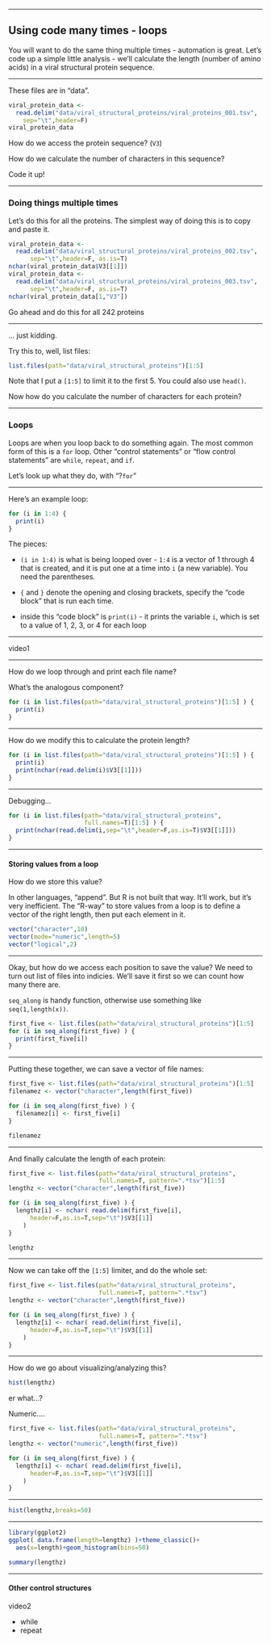 

---

## Using code many times - loops

You will want to do the same thing multiple
times - automation is great. Let's code up a
simple little analysis - we'll calculate the
length (number of amino acids) in a viral
structural protein sequence.

---

These files are in "data".

```r
viral_protein_data <- 
  read.delim("data/viral_structural_proteins/viral_proteins_001.tsv",
    sep="\t",header=F)
viral_protein_data
```

How do we access the protein sequence? (`V3`)

How do we calculate the number of characters in
this sequence?

<!-- ??"number of characters" -->

Code it up!

---

### Doing things multiple times

Let's do this for all the proteins.
The simplest way of doing this is to copy and
paste it.

```r
viral_protein_data <- 
  read.delim("data/viral_structural_proteins/viral_proteins_002.tsv",
      sep="\t",header=F, as.is=T)
nchar(viral_protein_data$V3[[1]])
viral_protein_data <- 
  read.delim("data/viral_structural_proteins/viral_proteins_003.tsv",
      sep="\t",header=F, as.is=T)
nchar(viral_protein_data[1,"V3"])
```

Go ahead and do this for all 242 proteins 

---

... just kidding.

Try this to, well, list files:

```r
list.files(path="data/viral_structural_proteins")[1:5]
```

Note that I put a `[1:5]` to limit it to the first 5.
You could also use `head()`.

Now how do you calculate the number of characters for each protein?

---

### Loops

Loops are when you loop back to do something again.
The most common form of this is a `for` loop.
Other "control statements" or "flow control statements" are
`while`, `repeat`, and `if`.

Let's look up what they do, with "?`for`"

---

Here's an example loop:

```r
for (i in 1:4) {
  print(i)
}
```

The pieces:

- `(i in 1:4)` is what is being looped over - `1:4` is a vector of 
  1 through 4 that is created, and it is put one at a time into `i` 
  (a new variable). You need the parentheses.
  
- `{` and `}` denote the opening and closing brackets, specify the
  "code block" that is run each time.
  
- inside this "code block" is `print(i)` - it prints the variable `i`,
  which is set to a value of 1, 2, 3, or 4 for each loop

---


video1
<!--
loops stuff
-->

---

How do we loop through and print each file name?

What's the analogous component?

```r
for (i in list.files(path="data/viral_structural_proteins")[1:5] ) {
  print(i)
}
```

---

How do we modify this to calculate the protein length?

```r
for (i in list.files(path="data/viral_structural_proteins")[1:5] ) {
  print(i)
  print(nchar(read.delim(i)$V3[[1]]))
}
```

---

Debugging...

```r
for (i in list.files(path="data/viral_structural_proteins",
                     full.names=T)[1:5] ) {
  print(nchar(read.delim(i,sep="\t",header=F,as.is=T)$V3[[1]]))
}
```

---

#### Storing values from a loop

How do we store this value?

In other languages, "append". But R is not built that way. It'll work,
but it's very inefficient. The "R-way" to store values from a loop
is to define a vector of the right length, 
then put each element in it.

```r
vector("character",10)
vector(mode="numeric",length=5)
vector("logical",2)
```

---

Okay, but how do we access each position to save the value?
We need to turn out list of files into indicies.
We'll save it first so we can count how many there are.

`seq_along` is handy function, otherwise use something like
`seq(1,length(x))`.

```r
first_five <- list.files(path="data/viral_structural_proteins")[1:5]
for (i in seq_along(first_five) ) {
  print(first_five[i])
}
```

---

Putting these together, we can save a vector of file names:

```r
first_five <- list.files(path="data/viral_structural_proteins")[1:5]
filenamez <- vector("character",length(first_five))

for (i in seq_along(first_five) ) {
  filenamez[i] <- first_five[i]
}

filenamez
```

---

And finally calculate the length of each protein:

```r
first_five <- list.files(path="data/viral_structural_proteins",
                         full.names=T, pattern=".*tsv")[1:5]
lengthz <- vector("character",length(first_five))

for (i in seq_along(first_five) ) {
  lengthz[i] <- nchar( read.delim(first_five[i],
      header=F,as.is=T,sep="\t")$V3[[1]]
    )
}

lengthz
```

---

Now we can take off the `[1:5]` limiter, and do the whole set:

```r
first_five <- list.files(path="data/viral_structural_proteins",
                         full.names=T, pattern=".*tsv")
lengthz <- vector("character",length(first_five))

for (i in seq_along(first_five) ) {
  lengthz[i] <- nchar( read.delim(first_five[i],
      header=F,as.is=T,sep="\t")$V3[[1]]
    )
}
```

---

How do we go about visualizing/analyzing this?

```r
hist(lengthz)
```

er what...?

Numeric....

```r
first_five <- list.files(path="data/viral_structural_proteins",
                         full.names=T, pattern=".*tsv")
lengthz <- vector("numeric",length(first_five))

for (i in seq_along(first_five) ) {
  lengthz[i] <- nchar( read.delim(first_five[i],
      header=F,as.is=T,sep="\t")$V3[[1]]
    )
}
```

---

```r
hist(lengthz,breaks=50)
```

---

```r
library(ggplot2)
ggplot( data.frame(length=lengthz) )+theme_classic()+
  aes(x=length)+geom_histogram(bins=50)

summary(lengthz)
```

---

#### Other control structures

video2

- while
- repeat


